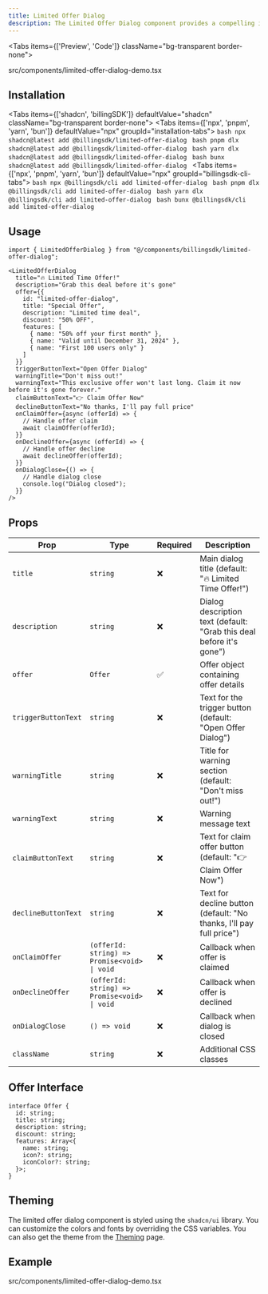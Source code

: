 ---
title: Limited Offer Dialog
description: The Limited Offer Dialog component provides a compelling interface for displaying time-sensitive offers and promotions. It features customizable content, loading states, error handling, and smooth animations to maximize conversion rates.
---

<Tabs items={['Preview', 'Code']} className="bg-transparent border-none">
  <Tab value="Preview" className="border-none bg-transparent p-0 mt-3">
    <PreviewComponents registryName="limited-offer-dialog">
      <LimitedOfferDialogDemo />
    </PreviewComponents>
  </Tab>

  <Tab value="Code" className="mt-3">
  <include cwd lang="tsx" meta='title="src/components/limited-offer-dialog-demo.tsx"'>src/components/limited-offer-dialog-demo.tsx</include>

  </Tab>
</Tabs>

## Installation

<Tabs items={['shadcn', 'billingSDK']} defaultValue="shadcn" className="bg-transparent border-none">
  <Tab value="shadcn" className="border-none bg-transparent p-0 mt-3">
    <Tabs items={['npx', 'pnpm', 'yarn', 'bun']} defaultValue="npx" groupId="installation-tabs">
      <Tab value="npx">
        ```bash
        npx shadcn@latest add @billingsdk/limited-offer-dialog
        ```
      </Tab>
      <Tab value="pnpm">
        ```bash
        pnpm dlx shadcn@latest add @billingsdk/limited-offer-dialog
        ```
      </Tab>
      <Tab value="yarn">
        ```bash
        yarn dlx shadcn@latest add @billingsdk/limited-offer-dialog
        ```
      </Tab>
      <Tab value="bun">
        ```bash
        bunx shadcn@latest add @billingsdk/limited-offer-dialog
        ```
      </Tab>
    </Tabs>
  </Tab>
  <Tab value="billingSDK" className="border-none bg-transparent p-0 mt-3">
    <Tabs items={['npx', 'pnpm', 'yarn', 'bun']} defaultValue="npx" groupId="billingsdk-cli-tabs">
      <Tab value="npx">
        ```bash
        npx @billingsdk/cli add limited-offer-dialog
        ```
      </Tab>
      <Tab value="pnpm">
        ```bash
        pnpm dlx @billingsdk/cli add limited-offer-dialog
        ```
      </Tab>
      <Tab value="yarn">
        ```bash
        yarn dlx @billingsdk/cli add limited-offer-dialog
        ```
      </Tab>
      <Tab value="bun">
        ```bash
        bunx @billingsdk/cli add limited-offer-dialog
        ```
      </Tab>
    </Tabs>
  </Tab>
</Tabs>

## Usage

```tsx
import { LimitedOfferDialog } from "@/components/billingsdk/limited-offer-dialog";
```

```tsx
<LimitedOfferDialog
  title="🔥 Limited Time Offer!"
  description="Grab this deal before it's gone"
  offer={{
    id: "limited-offer-dialog",
    title: "Special Offer",
    description: "Limited time deal",
    discount: "50% OFF",
    features: [
      { name: "50% off your first month" },
      { name: "Valid until December 31, 2024" },
      { name: "First 100 users only" }
    ]
  }}
  triggerButtonText="Open Offer Dialog"
  warningTitle="Don't miss out!"
  warningText="This exclusive offer won't last long. Claim it now before it's gone forever."
  claimButtonText="👉 Claim Offer Now"
  declineButtonText="No thanks, I'll pay full price"
  onClaimOffer={async (offerId) => {
    // Handle offer claim
    await claimOffer(offerId);
  }}
  onDeclineOffer={async (offerId) => {
    // Handle offer decline
    await declineOffer(offerId);
  }}
  onDialogClose={() => {
    // Handle dialog close
    console.log("Dialog closed");
  }}
/>
```

## Props

| Prop | Type | Required | Description |
|------|------|----------|-------------|
| `title` | `string` | ❌ | Main dialog title (default: "🔥 Limited Time Offer!") |
| `description` | `string` | ❌ | Dialog description text (default: "Grab this deal before it's gone") |
| `offer` | `Offer` | ✅ | Offer object containing offer details |
| `triggerButtonText` | `string` | ❌ | Text for the trigger button (default: "Open Offer Dialog") |
| `warningTitle` | `string` | ❌ | Title for warning section (default: "Don't miss out!") |
| `warningText` | `string` | ❌ | Warning message text |
| `claimButtonText` | `string` | ❌ | Text for claim offer button (default: "👉 Claim Offer Now") |
| `declineButtonText` | `string` | ❌ | Text for decline button (default: "No thanks, I'll pay full price") |
| `onClaimOffer` | `(offerId: string) => Promise<void> \| void` | ❌ | Callback when offer is claimed |
| `onDeclineOffer` | `(offerId: string) => Promise<void> \| void` | ❌ | Callback when offer is declined |
| `onDialogClose` | `() => void` | ❌ | Callback when dialog is closed |
| `className` | `string` | ❌ | Additional CSS classes |

## Offer Interface

```tsx
interface Offer {
  id: string;
  title: string;
  description: string;
  discount: string;
  features: Array<{
    name: string;
    icon?: string;
    iconColor?: string;
  }>;
}
```

## Theming

The limited offer dialog component is styled using the `shadcn/ui` library. You can customize the colors and fonts by overriding the CSS variables. You can also get the theme from the [Theming](/docs/theming) page.

## Example
<include cwd lang="tsx" meta='title="src/components/limited-offer-dialog-demo.tsx"'>src/components/limited-offer-dialog-demo.tsx</include>
